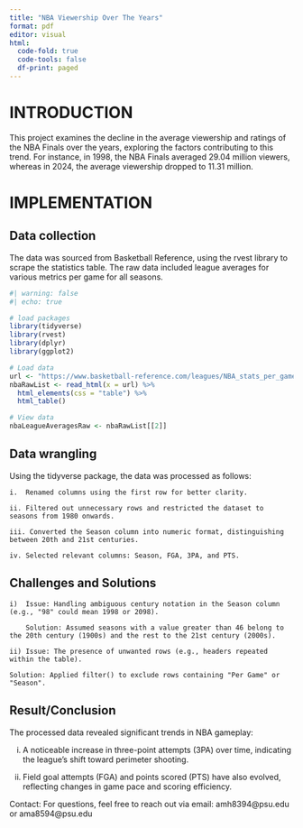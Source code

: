 ---
title: "NBA Viewership Over The Years"
format: pdf
editor: visual
html:
  code-fold: true
  code-tools: false
  df-print: paged
---

# INTRODUCTION

This project examines the decline in the average viewership and ratings of the NBA Finals over the years, exploring the factors contributing to this trend. For instance, in 1998, the NBA Finals averaged 29.04 million viewers, whereas in 2024, the average viewership dropped to 11.31 million.

# IMPLEMENTATION

## Data collection

The data was sourced from Basketball Reference, using the rvest library to scrape the statistics table. The raw data included league averages for various metrics per game for all seasons.

```{r}
#| warning: false
#| echo: true

# load packages
library(tidyverse)
library(rvest)
library(dplyr)
library(ggplot2)

# Load data
url <- "https://www.basketball-reference.com/leagues/NBA_stats_per_game.html"
nbaRawList <- read_html(x = url) %>%
  html_elements(css = "table") %>%
  html_table()

# View data
nbaLeagueAveragesRaw <- nbaRawList[[2]]
```

## Data wrangling

Using the tidyverse package, the data was processed as follows:

```         
i.  Renamed columns using the first row for better clarity.

ii. Filtered out unnecessary rows and restricted the dataset to seasons from 1980 onwards.

iii. Converted the Season column into numeric format, distinguishing between 20th and 21st centuries.

iv. Selected relevant columns: Season, FGA, 3PA, and PTS.
```

<!-- -->

## Challenges and Solutions

```         
i)  Issue: Handling ambiguous century notation in the Season column (e.g., "98" could mean 1998 or 2098).

    Solution: Assumed seasons with a value greater than 46 belong to the 20th century (1900s) and the rest to the 21st century (2000s).

ii) Issue: The presence of unwanted rows (e.g., headers repeated within the table).

Solution: Applied filter() to exclude rows containing "Per Game" or "Season".
```

## Result/Conclusion

The processed data revealed significant trends in NBA gameplay:

i)  A noticeable increase in three-point attempts (3PA) over time, indicating the league's shift toward perimeter shooting.

ii) Field goal attempts (FGA) and points scored (PTS) have also evolved, reflecting changes in game pace and scoring efficiency.

Contact: For questions, feel free to reach out via email: amh8394\@psu.edu or ama8594\@psu.edu
